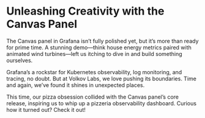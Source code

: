 
# Unleashing Creativity with the Canvas Panel

The Canvas panel in Grafana isn’t fully polished yet, but it’s more than ready for prime time. A stunning demo—think house energy metrics paired with animated wind turbines—left us itching to dive in and build something ourselves.

Grafana’s a rockstar for Kubernetes observability, log monitoring, and tracing, no doubt. But at Volkov Labs, we love pushing its boundaries. Time and again, we’ve found it shines in unexpected places.

This time, our pizza obsession collided with the Canvas panel’s core release, inspiring us to whip up a pizzeria observability dashboard. Curious how it turned out? Check it out!

<BlogPost id="pizzeria-canvas-20230723" />
